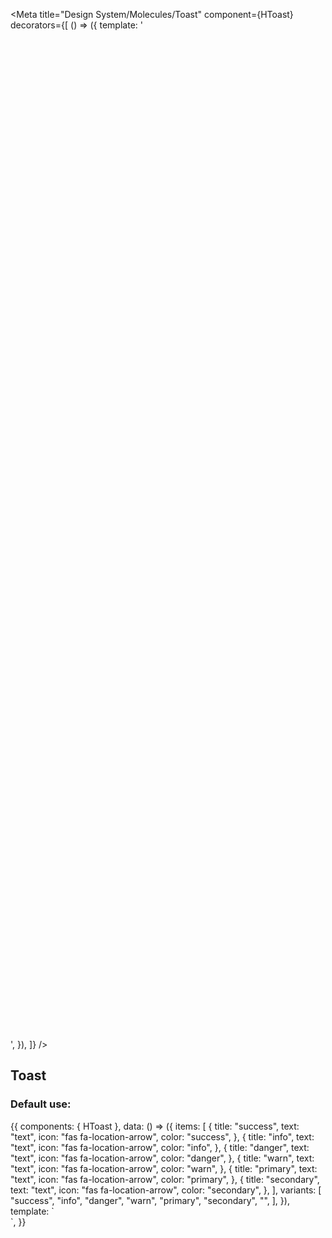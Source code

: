 
<Meta
  title="Design System/Molecules/Toast"
  component={HToast}
  decorators={[
    () => ({
      template:
        '<div style="transform: scale(1); height: 40vh; position: relative;"><story/></div>',
    }),
  ]}
/>

## Toast

### Default use:

<Canvas>
  <Story
    name="Default use"
  >
    {{
      components: { HToast },
      data: () => ({
        items: [
          {
            title: "success",
            text: "text",
            icon: "fas fa-location-arrow",
            color: "success",
          },
          {
            title: "info",
            text: "text",
            icon: "fas fa-location-arrow",
            color: "info",
          },
          {
            title: "danger",
            text: "text",
            icon: "fas fa-location-arrow",
            color: "danger",
          },
          {
            title: "warn",
            text: "text",
            icon: "fas fa-location-arrow",
            color: "warn",
          },
          {
            title: "primary",
            text: "text",
            icon: "fas fa-location-arrow",
            color: "primary",
          },
          {
            title: "secondary",
            text: "text",
            icon: "fas fa-location-arrow",
            color: "secondary",
          },
        ],
        variants: [
          "success",
          "info",
          "danger",
          "warn",
          "primary",
          "secondary",
          "",
        ],
      }),
      template: `
        <div>
          <h-toast :items="items" />
        </div>
        `,
    }}
  </Story>
</Canvas>

<ArgsTable of={HToast} />
